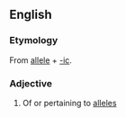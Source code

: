 ==English==

===Etymology===
From [[allele]] + [[-ic]].

===Adjective===
{{en-adj}}

# Of or pertaining to [[allele]]s